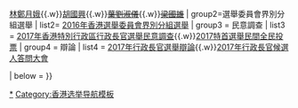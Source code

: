 {{Navbox
| title=[[2017年香港特別行政區行政長官選舉]]
| name=2017年香港特別行政區行政長官選舉
| image=[[File:Regional Emblem of Hong Kong.svg|60px|香港特別行政區區徽]]

| group1=選舉活動
| list1=[[曾俊華2017年香港行政長官選舉活動|曾俊華]]{{.w}}[[林鄭月娥2017年香港行政長官選舉活動|林鄭月娥]]{{.w}}[[胡國興2017年香港行政長官選舉活動|胡國興]]{{.w}}<del>[[葉劉淑儀2017年香港行政長官選舉活動|葉劉淑儀]]</del>{{.w}}<del>[[梁國雄2017年香港行政長官選舉活動|梁國雄]]</del>
| group2=選舉委員會界別分組選舉
| list2= [[2016年香港選舉委員會界別分組選舉]]
| group3 = 民意調查
| list3 = [[2017年香港特別行政區行政長官選舉民意調查]]{{.w}}[[2017特首選舉民間全民投票]]
| group4 = 辯論
| list4 = [[2017年行政長官選舉辯論]]{{.w}}[[2017年行政長官候選人答問大會]]

| below = {{small|備註： <del>刪除</del> 代表中途棄選}}
}}<noinclude>

[[Category:2017年香港特別行政區行政長官選舉|*]]
[[Category:香港选举导航模板]]
</noinclude>